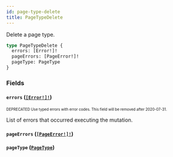 ```yaml
---
id: page-type-delete
title: PageTypeDelete
---
```


Delete a page type.

```graphql
type PageTypeDelete {
  errors: [Error!]!
  pageErrors: [PageError!]!
  pageType: PageType
}
```

### Fields

#### `errors` ([`[Error!]!`](/developer/api-reference/objects/error.mdx))

<sub><sup><span className="deprecatedTag">DEPRECATED</span> Use typed errors with error codes. This field will be removed after 2020-07-31.</sup></sub>

List of errors that occurred executing the mutation.

#### `pageErrors` ([`[PageError!]!`](/developer/api-reference/objects/page-error.mdx))

#### `pageType` ([`PageType`](/developer/api-reference/objects/page-type.mdx))
